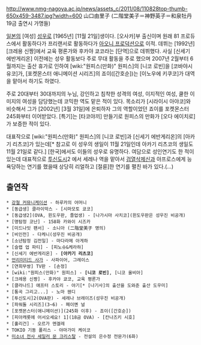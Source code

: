 http://www.nmg-nagoya.ac.jp/news/assets_c/2011/08/110828top-thumb-650x459-3487.jpg?width=600
山口由里子 (二階堂美子＝神野英子＝和泉牡丹 19금 출연시 가명들)

[[일본]]의 [여성] [[성우]]로 [1965년] [11월 21일]생이다. [오사카]부 출신이며 원래 81 프로듀스에서 활동하다가 프리랜서로 활동하다가 [[아오니 프로덕션]]으로 이적. 데뷔는 [1992년] [크레용 신짱]에서 교육 평론가와 후카야 쿄코라는 [단역]으로 데뷔했다. 사실 [신세기 에반게리온] 이전에는 성우 활동보다 주로 무대 활동을 주로 했으며 2007년 2월부터 6월까지는 출산 휴가로 인하여 [wiki:"원피스(만화)" 원피스]의 [니코 로빈]을 [코바야시 유코]가, [포켓몬스터 애니메이션 시리즈]의 죠이([간호순])는 [이노우에 키쿠코]가 대역을 맡아서 하기도 하였다.

주로 20대부터 30대까지의 누님, 강인하고 침착한 성격의 여성, 이지적인 여성, 쿨한 이미지의 여성을 담당했는데 코믹한 역도 맡은 적이 있다. 목소리가 [시라이시 아야코]와 비슷해서 그가 [2002년] [3월 31일]에 은퇴하자 그의 역할이었던 죠이를 포켓몬스터 245화부터 이어받았다. [특기]는 [타코야끼] 만들기로 원피스의 만화가 [오다 에이치로]가 보증한 적이 있다.

대표작으로 [wiki:"원피스(만화)" 원피스]의 [니코 로빈]과 [신세기 에반게리온]의 [아카기 리츠코]가 있는데[* 참고로 이 성우의 생일이 11월 21일인데 아카기 리츠코의 생일도 11월 21일로 같다.] [한국]에서도 이들의 성우로 유명하다. 여담으로 성인연기도 한 적이 있는데 대표적으로 [[투신도시]]2 에서 세레나 역을 맡아서 [[검열삭제]]신과 아프로스에게 능욕당하는 연기를 했을때 상당히 리얼하고 [절륜]한 연기를 펼친 바가 있다.(...)

== 출연작 ==
 * [[강철 커뮤니케이션]] - 하루카의 어머니
 * [동급생] 클라이막스 - [시마모토 쿄코]
 * [동급생2](OVA, 윈도우판, 졸업생) - [나가시마 사치코](윈도우판은 성우진 비공개)
 * [명탐정 코난] - 158화 카와이 시즈카
 * [미드나잇 팬서] - 소니아 (二階堂美子 명의)
 * [비인전] - 다케니(성우진 비공개)
 * [소년탐정 김전일] - 마다라메 아게하
 * [슬랩 업 파티] - [피노슈&케라하]
 * [신세기 에반게리온] - '''[아카기 리츠코]'''
 * [[언리미티드 사가]] - 사파이어, 그레이스
 * [연희무쌍] TV판 - [손정]
 * [wiki:"원피스(만화)" 원피스] - '''[니코 로빈]''', [니코 올비아]
 * [크레용 신짱] - 후카야 쿄코, 교육 평론가
 * [클라나드] 애프터 스토리 - 야기[* [나기사]의 출산을 도와준 출산 도우미]
 * [통곡 그리고...] - 노마 웬디
 * [투신도시]2(OVA판) - 세레나 브레이즈(성우진 비공개)
 * [파워돌 시리즈](3~6) - 페이옌 널
 * [포켓몬스터(애니메이션)](245화 이후) - 죠이([간호순])
 * [피아캐롯에 어서오세요! 1](18금 OVA) - [칸나즈키 시호]
 * [훌리건] - 오르가 멘겔레
 * TOKIO 기동 폴리스 - 야마가미 케이코
 * [[미소녀 전사 세일러 문 크리스탈]] - 전설의 은수정 전문가(6화)
